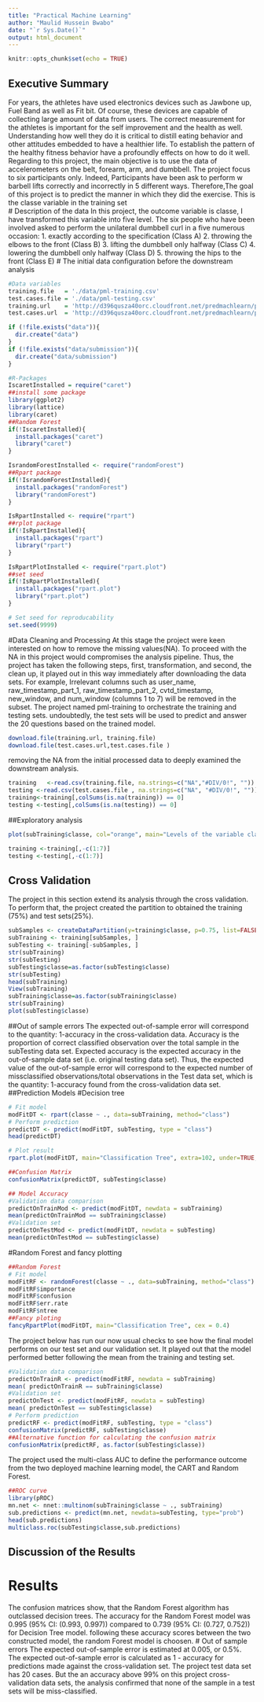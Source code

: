 ```yaml
---
title: "Practical Machine Learning"
author: "Maulid Hussein Bwabo"
date: "`r Sys.Date()`"
output: html_document
---
```


```r
knitr::opts_chunk$set(echo = TRUE)
```

## Executive Summary 
For years, the athletes have used electronics devices such as Jawbone up, Fuel Band as well as Fit bit. Of course, these devices are capable of collecting large amount of data from users. The correct measurement for the athletes is important for the self improvement and the health as well. Understanding how well they do it is critical to distill eating behavior and other attitudes embedded to have a healthier life. To establish the pattern of the healthy fitness behavior have a profoundly effects on how to do it well. Regarding to this project, the main objective is to use the data of accelerometers  on the belt, forearm, arm, and dumbbell. The project focus to six participants only. Indeed, Participants have been ask to perform w barbell lifts correctly and incorrectly in 5 different ways. Therefore,The goal of this project is to predict the manner in which they did the exercise. This is the classe variable in the training set  
# Description of the data
In this project, the outcome variable is classe, I have transformed this variable into five level. The six people who have been involved asked to perform the unilateral dumbbell curl in a five numerous occasion: 
1. exactly according to the specification (Class A)
2. throwing the elbows to the front (Class B)
3. lifting the dumbbell only halfway (Class C)
4. lowering the dumbbell only halfway (Class D)
5. throwing the hips to the front (Class E)
# The initial data configuration before the downstream analysis
```r
#Data variables
training.file   = './data/pml-training.csv'
test.cases.file = './data/pml-testing.csv'
training.url    = 'http://d396qusza40orc.cloudfront.net/predmachlearn/pml-training.csv'
test.cases.url  = 'http://d396qusza40orc.cloudfront.net/predmachlearn/pml-testing.csv'
```

```r
if (!file.exists("data")){
  dir.create("data")
}
if (!file.exists("data/submission")){
  dir.create("data/submission")
}
```

```r
#R-Packages
IscaretInstalled = require("caret")
##install some package 
library(ggplot2)
library(lattice)
library(caret)
##Random Forest
if(!IscaretInstalled){
  install.packages("caret")
  library("caret")
}

IsrandomForestInstalled <- require("randomForest")
##Rpart package 
if(!IsrandomForestInstalled){
  install.packages("randomForest")
  library("randomForest")
}

IsRpartInstalled <- require("rpart")
##rplot package 
if(!IsRpartInstalled){
  install.packages("rpart")
  library("rpart")
}

IsRpartPlotInstalled <- require("rpart.plot")
##set seed 
if(!IsRpartPlotInstalled){
  install.packages("rpart.plot")
  library("rpart.plot")
}

# Set seed for reproducability
set.seed(9999)
```
#Data Cleaning and Processing 
At this stage the project were keen interested on how to remove the missing values(NA). To proceed with the NA in this project would compromises the analysis pipeline. Thus, the project has taken the following steps, first, transformation, and second, the clean up, it played out in this way immediately after downloading the data sets. For example, Irrelevant columns such as user_name, raw_timestamp_part_1, raw_timestamp_part_2, cvtd_timestamp, new_window, and num_window (columns 1 to 7) will be removed in the subset. 
The project named pml-training to orchestrate the training and testing sets. undoubtedly, the test sets will be used to predict and answer the 20 questions based on the trained model. 
```r
download.file(training.url, training.file)
download.file(test.cases.url,test.cases.file )
```
removing the NA from the initial processed data to deeply examined the downstream analysis. 
```r
training   <-read.csv(training.file, na.strings=c("NA","#DIV/0!", ""))
testing <-read.csv(test.cases.file , na.strings=c("NA", "#DIV/0!", ""))
training<-training[,colSums(is.na(training)) == 0]
testing <-testing[,colSums(is.na(testing)) == 0]
```
##Exploratory analysis
```r
plot(subTraining$classe, col="orange", main="Levels of the variable classe", xlab="classe levels", ylab="Frequency")
```

```r
training <-training[,-c(1:7)]
testing <-testing[,-c(1:7)]
```
## Cross Validation
The project in this section extend its analysis through the cross validation. To perform that, the project created the partition to obtained the training (75%) and test sets(25%). 
```r
subSamples <- createDataPartition(y=training$classe, p=0.75, list=FALSE)
subTraining <- training[subSamples, ] 
subTesting <- training[-subSamples, ]
str(subTraining)
str(subTesting)
subTesting$classe=as.factor(subTesting$classe)
str(subTesting)
head(subTraining)
View(subTraining)
subTraining$classe=as.factor(subTraining$classe)
str(subTraining)
plot(subTesting$classe)
```
##Out of sample errors
The expected out-of-sample error will correspond to the quantity: 1-accuracy in the cross-validation data. Accuracy is the proportion of correct classified observation over the total sample in the subTesting data set. Expected accuracy is the expected accuracy in the out-of-sample data set (i.e. original testing data set). Thus, the expected value of the out-of-sample error will correspond to the expected number of missclassified observations/total observations in the Test data set, which is the quantity: 1-accuracy found from the cross-validation data set.
##Prediction Models
#Decision tree
```r
# Fit model
modFitDT <- rpart(classe ~ ., data=subTraining, method="class")
# Perform prediction
predictDT <- predict(modFitDT, subTesting, type = "class")
head(predictDT)
```
```r
# Plot result
rpart.plot(modFitDT, main="Classification Tree", extra=102, under=TRUE, faclen=0)
```

```r
##Confusion Matrix 
confusionMatrix(predictDT, subTesting$classe)
```

```r
## Model Accuracy 
#Validation data comparison
predictOnTrainMod <- predict(modFitDT, newdata = subTraining)
mean(predictOnTrainMod == subTraining$classe)
#Validation set
predictOnTestMod <- predict(modFitDT, newdata = subTesting)
mean(predictOnTestMod == subTesting$classe)
```
#Random Forest and fancy plotting
```r
##Random Forest
# Fit model
modFitRF <- randomForest(classe ~ ., data=subTraining, method="class")
modFitRF$importance
modFitRF$confusion
modFitRF$err.rate
modFitRF$ntree
##Fancy ploting 
fancyRpartPlot(modFitDT, main="Classification Tree", cex = 0.4)
```
The project below has run our now usual checks to see how the final model performs on our test set and our validation set. It played out that the model performed better following the mean from the training and testing set. 
```r
#Validation data comparison
predictOnTrainR <- predict(modFitRF, newdata = subTraining)
mean( predictOnTrainR == subTraining$classe)
#Validation set
predictOnTest <- predict(modFitRF, newdata = subTesting)
mean( predictOnTest == subTesting$classe)
# Perform prediction
predictRF <- predict(modFitRF, subTesting, type = "class")
confusionMatrix(predictRF, subTesting$classe)
##Alternative function for calculating the confusion matrix
confusionMatrix(predictRF, as.factor(subTesting$classe))
```
The project used the multi-class AUC to define the performance outcome from the two deployed machine learning model, the CART and Random Forest.
```r
##ROC curve
library(pROC)
mn.net <- nnet::multinom(subTraining$classe ~ ., subTraining)
sub.predictions <- predict(mn.net, newdata=subTesting, type="prob")
head(sub.predictions)
multiclass.roc(subTesting$classe,sub.predictions)
```
## Discussion of the Results 
# Results
The confusion matrices show, that the Random Forest algorithm has outclassed decision trees. The accuracy for the Random Forest model was 0.995 (95% CI: (0.993, 0.997)) compared to 0.739 (95% CI: (0.727, 0.752)) for Decision Tree model. following these accuracy scores between the two constructed model, the random Forest model is choosen.
# Out of sample errors
The expected out-of-sample error is estimated at 0.005, or 0.5%. The expected out-of-sample error is calculated as 1 - accuracy for predictions made against the cross-validation set. The project  test data set has 20 cases. But the  an accuracy above 99% on this project cross-validation data sets, the analysis confirmed that none of the sample in a test sets will be miss-classified.

